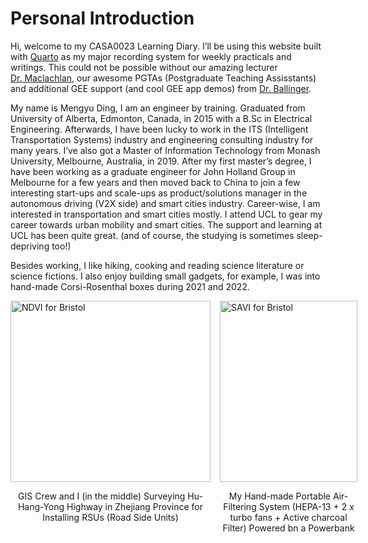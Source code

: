 # Personal Introduction {.unnumbered}

Hi, welcome to my CASA0023 Learning Diary. I'll be using this website built with [Quarto](https://quarto.org/) as my major recording system for weekly practicals and writings. This could not be possible without our amazing lecturer [Dr. Maclachlan](https://github.com/andrewmaclachlan), our awesome PGTAs (Postgraduate Teaching Assisstants) and additional GEE support (and cool GEE app demos) from [Dr. Ballinger](https://oballinger.github.io/).

My name is Mengyu Ding, I am an engineer by training. Graduated from University of Alberta, Edmonton, Canada, in 2015 with a B.Sc in Electrical Engineering. Afterwards, I have been lucky to work in the ITS (Intelligent Transportation Systems) industry and engineering consulting industry for many years. I've also got a Master of Information Technology from Monash University, Melbourne, Australia, in 2019. After my first master's degree, I have been working as a graduate engineer for John Holland Group in Melbourne for a few years and then moved back to China to join a few interesting start-ups and scale-ups as product/solutions manager in the autonomous driving (V2X side) and smart cities industry. Career-wise, I am interested in transportation and smart cities mostly. I attend UCL to gear my career towards urban mobility and smart cities. The support and learning at UCL has been quite great. (and of course, the studying is sometimes sleep-depriving too!)

Besides working, I like hiking, cooking and reading science literature or science fictions. I also enjoy building small gadgets, for example, I was into hand-made Corsi-Rosenthal boxes during 2021 and 2022.

<div class="image-container" style="display: grid; grid-template-columns: repeat(2,1fr); gap:15px;">

<div class="image-item"><img src="images/intro/personal_intro.png" height = 290 width= 320px alt="NDVI for Bristol"><p align="center" class="caption">GIS Crew and I (in the middle) Surveying Hu-Hang-Yong Highway in Zhejiang Province for Installing RSUs (Road Side Units)</p></div>

<div class="image-item"><img src="images/intro/cr_portable_01.png" height = 290 width= 220px alt="SAVI for Bristol"><p align="center" class="caption">My Hand-made Portable Air-Filtering System (HEPA-13 + 2 x turbo fans + Active charcoal Filter) Powered bn a Powerbank</p></div></div>
